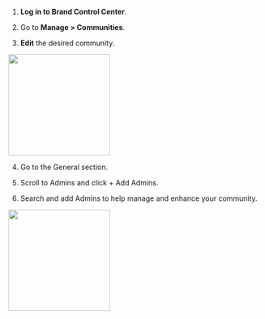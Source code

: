 
1.  **Log in to Brand Control Center**.
    
2.  Go to **Manage > Communities**.
    
3.  **Edit** the desired community.
    

<img height="200" src="/visual-aids/retail_media/build/how_to_add_admins/Communities Listing.jpg" />

  
4.  Go to the General section.
    
5.  Scroll to Admins and click + Add Admins.
    
6.  Search and add Admins to help manage and enhance your community.
    

<img height="200" src="/visual-aids/retail_media/build/how_to_add_admins/Communities-General.jpg" />
